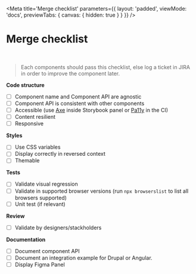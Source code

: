 

<Meta
    title='Merge checklist'
    parameters={{
        layout: 'padded',
        viewMode: 'docs',
        previewTabs: { canvas: { hidden: true } }
    }}
/>

# Merge checklist

<br/>

> Each components should pass this checklist, else log a ticket in JIRA in order to improve the component later.

**Code structure**
- [ ] Component name and Component API are agnostic
- [ ] Component API is consistent with other components
- [ ] Accessible (use [Axe](https://www.deque.com/axe/) inside Storybook panel or [Pa11y](https://github.com/pa11y/pa11y) in the CI)
- [ ] Content resilient
- [ ] Responsive

**Styles**
- [ ] Use CSS variables
- [ ] Display correctly in reversed context
- [ ] Themable

**Tests**
- [ ] Validate visual regression
- [ ] Validate in supported browser versions (run `npx browserslist` to list all browsers supported)
- [ ] Unit test (if relevant)

**Review**
- [ ] Validate by designers/stackholders

**Documentation**
- [ ] Document component API
- [ ] Document an integration example for Drupal or Angular.
- [ ] Display Figma Panel
